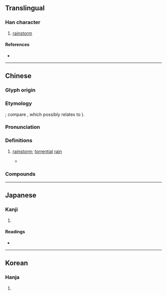 {{character info}}
==Translingual==

===Han character===
{{Han char|rn=85|rad=水|as=08|sn=11|four=35196|canj=EDW|ids=⿰氵東}}

# [[rainstorm]]

====References====
* {{Han ref|kx=0628.180|dkj=17600|dj=1030.090|hdz=31643.020|uh=6DB7|ud=28087|bh=D5E8|bd=54760}}

----

==Chinese==
{{zh-forms|s=𰛒}}

===Glyph origin===
{{Han etym}}
{{Han compound|水|東|c1=s|c2=p|t1=water|t2=east|ls=psc}}

===Etymology===
{{der|zh|hmx}}; compare {{cog|hmx-mie-pro|*mbluŋC||rain}}, which possibly relates to {{cog|hmn-pro|*m-noŋC||rain}} {{zh-ref|Schuessler, 2007}}).

===Pronunciation===
{{zh-pron
|m=dōng,dòng
|m-s=dong1
|c=dung1,dung3
|mc=y
|oc=y
|ma=
|cat=n
}}

===Definitions===
{{zh-hanzi}}

# {{lb|zh|literary}} [[rainstorm]]; [[torrential]] [[rain]]
#* {{zh-x|廣-開 兮 天門，<br>紛 吾 乘 兮 玄-雲。<br>令 飄-風 兮 先驅，<br>使 涷{dōng}-雨 兮 灑 塵。|Wide open is the Gate of Heaven;<br>Chaotically I ride the dark clouds.<br>Now, let the whirl-winds advance;<br>Let the '''torrential''' rain sprinkle the dust.|ref=Chuci}}

===Compounds===
{{zh-der|偏涷雨|款涷|涷瀧|涷雨|涷餒|顆涷}}

----

==Japanese==

===Kanji===
{{ja-kanji|grade=|rs=水08}}

# {{rfdef|ja|sort=水08}}

====Readings====
* {{ja-readings|on=[[とう]] (tō), [[つ]] (tsu)|kun=[[にわかあめ]] (niwakaame)}}

----

==Korean==

===Hanja===
{{ko-hanja|hangeul=동|eumhun=|rv=dong|mr=tong|y=tong}}

# {{rfdef|ko|sort=水08}}